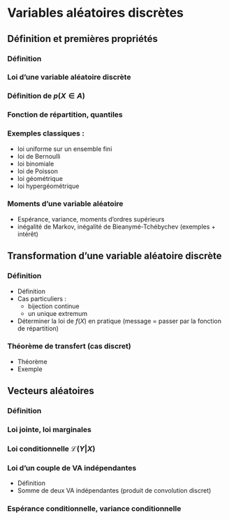 # Variables aléatoires discrètes

## Définition et premières propriétés

### Définition

### Loi d'une variable aléatoire discrète

### Définition de $p(X\in A)$

### Fonction de répartition, quantiles

### Exemples classiques :

-   loi uniforme sur un ensemble fini
-   loi de Bernoulli
-   loi binomiale
-   loi de Poisson
-   loi géométrique
-   loi hypergéométrique

### Moments d'une variable aléatoire

-   Espérance, variance, moments d'ordres supérieurs
-   inégalité de Markov, inégalité de Bieanymé-Tchébychev (exemples + intérêt)

## Transformation d'une variable aléatoire discrète

### Définition

-   Définition
-   Cas particuliers :
    -   bijection continue
    -   un unique extremum
-   Déterminer la loi de $f(X)$ en pratique (message = passer par la fonction de répartition)

### Théorème de transfert (cas discret)

-   Théorème
-   Exemple

## Vecteurs aléatoires

### Définition

### Loi jointe, loi marginales

### Loi conditionnelle $\mathcal{L}(Y|X)$

### Loi d'un couple de VA indépendantes

-   Définition
-   Somme de deux VA indépendantes (produit de convolution discret)

### Espérance conditionnelle, variance conditionnelle
